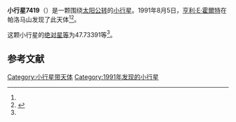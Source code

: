 {{Infobox planet
| bgcolour = #FFFFC0
| name = 7419
| symbol = 
| image = 
| caption = 
| discovery = yes
| discovery_ref = 
| discoverer = [[亨利·E·霍爾特|亨利·E·霍爾特]]
| discovery_site = [[帕洛马山|帕洛马山]] 
| discovered = 1991年8月5日
| designations = yes
| mp_name = 
| named_after = 
| alt_names = 1991 PN13/ 1983 XJ1 / 1987 SW14 / 1990 HX2
| mp_category = [[主带小行星|主带小行星]]
| orbit_ref = <ref name="a">[http://ssd.jpl.nasa.gov/sbdb.cgi?sstr=7419 7419] {{Wayback|url=http://ssd.jpl.nasa.gov/sbdb.cgi?sstr=7419 |date=20210717070424 }}，小行星數據庫瀏覽器（JPL Small-Body Database Browser）－[[美国国家航空航天局|美国国家航空航天局]]喷气推进实验室</ref>
| epoch = 2456400.5 (2013年4月18日更新)
| aphelion = {{convert|3.1515898|AU|km|3|abbr=on|lk=out}}
| perihelion = {{convert|2.1630538|AU|km|3|abbr=on}}
| semimajor = {{convert|2.6573218|AU|km|3|abbr=on}}
| eccentricity = 0.1860023
| period = 1582.21193 [[日|日]]<br />4.33[[儒略年|儒略年]]
| avg_speed = 
| inclination = 12.46080
| asc_node = 335.50086
| mean_anomaly = 
| arg_peri = 47.73391
| satellites = 
| physical_characteristics = yes
| dimensions = 
| mass = 
| density = 
| surface_grav = 
| escape_velocity = 
| sidereal_day = 
| axial_tilt = 
| pole_ecliptic_lat = 
| pole_ecliptic_lon = 
| albedo = 
| temperatures= 
| temp_name1 = 
| mean_temp_1 = 
| max_temp_1 = 
| temp_name2 = 
| max_temp_2 = 
| spectral_type = 
| abs_magnitude = 47.73391
}}

'''小行星7419'''（{{lang-en|7419}}）是一颗围绕[[太阳|太阳]][[公转|公转]]的[[小行星|小行星]]。1991年8月5日，[[亨利·E·霍爾特|亨利·E·霍爾特]]在帕洛马山发现了此天体<ref name="a" /><ref>{{cite news|title=小行星列表|url=http://cfa-www.harvard.edu/iau/lists/NumberedMPs.txt|accessdate=2013-07-08|newspaper=哈佛大学|archive-date=2008-05-17|archive-url=https://web.archive.org/web/20080517010638/http://cfa-www.harvard.edu/iau/lists/NumberedMPs.txt|dead-url=no}}</ref>。

这颗小行星的[[绝对星等|绝对星等]]为47.73391等<ref name="a" />。

==参考文献==
{{reflist}}
{{Minor Planet Number|[[小行星7418|小行星7418]]|[[小行星7420|小行星7420]]}}

{{小天体}}

[[Category:小行星带天体|Category:小行星带天体]]
[[Category:1991年发现的小行星|Category:1991年发现的小行星]]

{{asteroid-stub}}